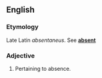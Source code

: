 ==English==

===Etymology===
Late Latin ''absentaneus''. See '''[[absent]]'''

===Adjective===
{{en-adj}}

# {{obsolete}} Pertaining to absence.